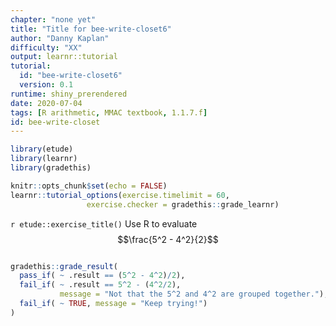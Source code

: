 ```yaml
---
chapter: "none yet"
title: "Title for bee-write-closet6"
author: "Danny Kaplan"
difficulty: "XX"
output: learnr::tutorial
tutorial:
  id: "bee-write-closet6"
  version: 0.1
runtime: shiny_prerendered
date: 2020-07-04 
tags: [R arithmetic, MMAC textbook, 1.1.7.f]
id: bee-write-closet
---
```


```r
library(etude)
library(learnr)
library(gradethis)

knitr::opts_chunk$set(echo = FALSE)
learnr::tutorial_options(exercise.timelimit = 60, 
                 exercise.checker = gradethis::grade_learnr)
```


`r etude::exercise_title()` Use R to evaluate 
$$\frac{5^2 - 4^2}{2}$$

```r

```

```r
gradethis::grade_result(
  pass_if( ~ .result == (5^2 - 4^2)/2),
  fail_if( ~ .result == 5^2 - (4^2/2),
           message = "Not that the 5^2 and 4^2 are grouped together."),
  fail_if( ~ TRUE, message = "Keep trying!")
)
```


